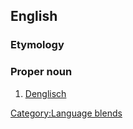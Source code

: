 ==English==

===Etymology===
{{blend|German|English}}

===Proper noun===
{{en-proper noun}}

#[[Denglisch]]

[[Category:Language blends]]